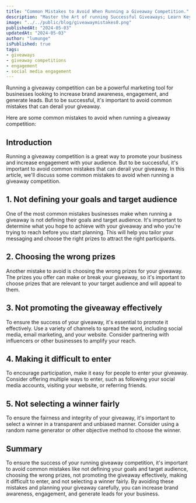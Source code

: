 ```yaml
---
title: "Common Mistakes to Avoid When Running a Giveaway Competition."
description: "Master the Art of running Successful Giveaways; Learn Key Pitfalls to Avoid and Strategies for Maximum Impact."
image: "../../public/blog/giveawaymistakes0.png"
publishedAt: "2024-05-03"
updatedAt: "2024-05-03"
author: "lumunge"
isPublished: true
tags:
- giveaways
- giveaway competitions
- engagement
- social media engagement
---
```


Running a giveaway competition can be a powerful marketing tool for businesses looking to increase brand awareness, engagement, and generate leads. But to be successful, it's important to avoid common mistakes that can derail your giveaway.

Here are some common mistakes to avoid when running a giveaway competition:

## Introduction
Running a giveaway competition is a great way to promote your business and increase engagement with your audience. But to be successful, it's important to avoid common mistakes that can derail your giveaway. In this article, we'll discuss some common mistakes to avoid when running a giveaway competition.

## 1. Not defining your goals and target audience
One of the most common mistakes businesses make when running a giveaway is not defining their goals and target audience. It's important to determine what you hope to achieve with your giveaway and who you're trying to reach before you start planning. This will help you tailor your messaging and choose the right prizes to attract the right participants.

## 2. Choosing the wrong prizes
Another mistake to avoid is choosing the wrong prizes for your giveaway. The prizes you offer can make or break your giveaway, so it's important to choose prizes that are relevant to your target audience and will appeal to them.

## 3. Not promoting the giveaway effectively
To ensure the success of your giveaway, it's essential to promote it effectively. Use a variety of channels to spread the word, including social media, email marketing, and your website. Consider partnering with influencers or other businesses to amplify your reach.

## 4. Making it difficult to enter
To encourage participation, make it easy for people to enter your giveaway. Consider offering multiple ways to enter, such as following your social media accounts, visiting your website, or referring friends.

## 5. Not selecting a winner fairly
To ensure the fairness and integrity of your giveaway, it's important to select a winner in a transparent and unbiased manner. Consider using a random name generator or other objective method to choose the winner.

## Summary
To ensure the success of your running giveaway competition, it's important to avoid common mistakes like not defining your goals and target audience, choosing the wrong prizes, not promoting the giveaway effectively, making it difficult to enter, and not selecting a winner fairly. By avoiding these mistakes and planning your giveaway carefully, you can increase brand awareness, engagement, and generate leads for your business.